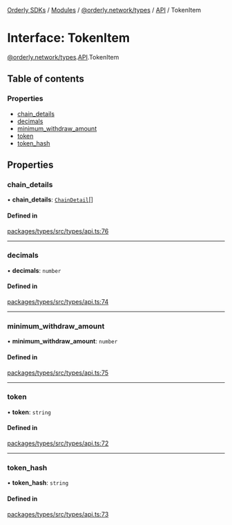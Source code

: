 [Orderly SDKs](./../README) / [Modules](./../modules) / [@orderly.network/types](./../modules/orderly_network_types) / [API](./../modules/orderly_network_types.API) / TokenItem

# Interface: TokenItem

[@orderly.network/types](./../modules/orderly_network_types).[API](./../modules/orderly_network_types.API).TokenItem

## Table of contents

### Properties

- [chain\_details](./orderly_network_types.API.TokenItem#chain_details)
- [decimals](./orderly_network_types.API.TokenItem#decimals)
- [minimum\_withdraw\_amount](./orderly_network_types.API.TokenItem#minimum_withdraw_amount)
- [token](./orderly_network_types.API.TokenItem#token)
- [token\_hash](./orderly_network_types.API.TokenItem#token_hash)

## Properties

### chain\_details

• **chain\_details**: [`ChainDetail`](./orderly_network_types.API.ChainDetail)[]

#### Defined in

[packages/types/src/types/api.ts:76](https://github.com/OrderlyNetwork/js-sdk/blob/6414be9e/packages/types/src/types/api.ts#L76)

___

### decimals

• **decimals**: `number`

#### Defined in

[packages/types/src/types/api.ts:74](https://github.com/OrderlyNetwork/js-sdk/blob/6414be9e/packages/types/src/types/api.ts#L74)

___

### minimum\_withdraw\_amount

• **minimum\_withdraw\_amount**: `number`

#### Defined in

[packages/types/src/types/api.ts:75](https://github.com/OrderlyNetwork/js-sdk/blob/6414be9e/packages/types/src/types/api.ts#L75)

___

### token

• **token**: `string`

#### Defined in

[packages/types/src/types/api.ts:72](https://github.com/OrderlyNetwork/js-sdk/blob/6414be9e/packages/types/src/types/api.ts#L72)

___

### token\_hash

• **token\_hash**: `string`

#### Defined in

[packages/types/src/types/api.ts:73](https://github.com/OrderlyNetwork/js-sdk/blob/6414be9e/packages/types/src/types/api.ts#L73)
